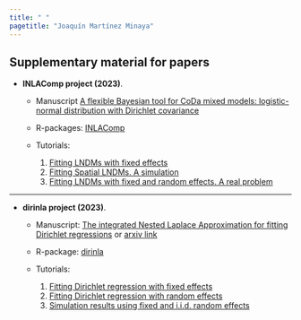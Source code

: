 ---
title: " "
pagetitle: "Joaquín Martínez Minaya"
---

<link rel="stylesheet" href="styles.css" type="text/css">
<link rel="stylesheet" href="academicicons/css/academicons.min.css"/>

## Supplementary material for papers

- **INLAComp project (2023)**. 

  - Manuscript [A flexible Bayesian tool for CoDa mixed models: logistic-normal distribution with Dirichlet covariance](https://arxiv.org/abs/2308.13928)
  
  - R-packages: [INLAComp](https://github.com/jmartinez-minaya/INLAcomp)
  
  - Tutorials:

    1. [Fitting LNDMs with fixed effects](https://github.com/hrue/r-inla/commit/3577c1b030a8460ff7194893bd97e57a62a1399d)
    2. [Fitting Spatial LNDMs. A simulation](supplementary/INLAComp/simulations.html)
    3. [Fitting LNDMs with fixed and random effects. A real problem](supplementary/INLAComp/my-vignette.html)
    
---


- **dirinla project (2023)**. 
  
  - Manuscript: [The integrated Nested Laplace Approximation for fitting Dirichlet regressions](https://www.tandfonline.com/doi/full/10.1080/10618600.2022.2144330) or [arxiv link](https://arxiv.org/abs/1907.04059)
  
  - R-package: [dirinla](https://inlabru-org.r-universe.dev/dirinla)
  
  - Tutorials:
    1. [Fitting Dirichlet regression with fixed effects](supplementary/CODA/fixed/my-vignette_fixed.html)
    2. [Fitting Dirichlet regression with random effects](supplementary/CODA/fixed/my-vignette_fixed.html)
    3. [Simulation results using fixed and i.i.d. random effects](supplementary/CODA/tests.html)

